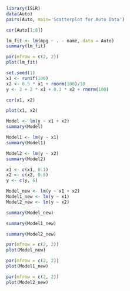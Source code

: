 ```{r}
library(ISLR)
data(Auto)
pairs(Auto, main='Scatterplot for Auto Data')

```

```{r}
cor(Auto[1:8])

```


```{r}
lm_fit <- lm(mpg ~ . - name, data = Auto)
summary(lm_fit)
```

```{r}
par(mfrow = c(2, 2))
plot(lm_fit)
```

```{r}

set.seed(1)
x1 <- runif(100)
x2 <- 0.5 * x1 + rnorm(100)/10
y <- 2 + 2 * x1 + 0.3 * x2 + rnorm(100)

```

```{r}
cor(x1, x2)

```

```{r}
plot(x1, x2)

```

```{r}
Model <- lm(y ~ x1 + x2)
summary(Model)
```

```{r}
Model1 <- lm(y ~ x1)
summary(Model1)
```



```{r}
Model2 <- lm(y ~ x2)
summary(Model2)
```


```{r}
x1 <- c(x1, 0.1)
x2 <- c(x2, 0.8)
y <- c(y, 6)
```


```{r}
Model_new <- lm(y ~ x1 + x2)
Model1_new <- lm(y ~ x1)
Model2_new <- lm(y ~ x2)
```


```{r}
summary(Model_new)
```
```{r}
summary(Model1_new)
```
```{r}
summary(Model2_new)
```

```{r}
par(mfrow = c(2, 2))
plot(Model_new)
```

```{r}
par(mfrow = c(2, 2))
plot(Model1_new)
```

```{r}
par(mfrow = c(2, 2))
plot(Model2_new)
```

```{r}
```
